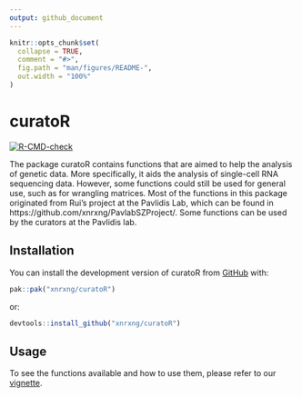 ```yaml
---
output: github_document
---
```


<!-- README.md is generated from README.Rmd. Please edit that file -->

```r
knitr::opts_chunk$set(
  collapse = TRUE,
  comment = "#>",
  fig.path = "man/figures/README-",
  out.width = "100%"
)
```

# curatoR

<!-- badges: start -->
[![R-CMD-check](https://github.com/xnrxng/curatoR/actions/workflows/R-CMD-check.yaml/badge.svg)](https://github.com/xnrxng/curatoR/actions/workflows/R-CMD-check.yaml)
<!-- badges: end -->

The package curatoR contains functions that are aimed to help the analysis of genetic data. More specifically, it aids the analysis of single-cell RNA sequencing data. However, some functions could still be used for general use, such as for wrangling matrices. Most of the functions in this package originated from Rui's project at the Pavlidis Lab, which can be found in https://github.com/xnrxng/PavlabSZProject/. Some functions can be used by the curators at the Pavlidis lab.

## Installation

You can install the development version of curatoR from [GitHub](https://github.com/xnrxng/curatoR) with:

``` r
pak::pak("xnrxng/curatoR")
```

or:

``` r
devtools::install_github("xnrxng/curatoR")
```

## Usage

To see the functions available and how to use them, please refer to our [vignette](https://xnrxng.github.io/curatoR/).
